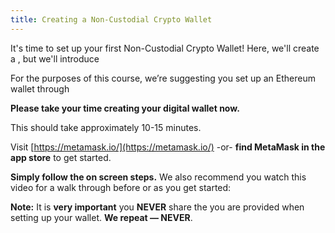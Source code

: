 ```yaml
---
title: Creating a Non-Custodial Crypto Wallet
---
```


It's time to set up your first Non-Custodial Crypto Wallet! Here, we'll create a <Nutshell children="software wallet" glossaryEntry="content/glossary/software_wallet.mdx" />, but we'll introduce <Nutshell children="hardware wallets" glossaryEntry="content/glossary/hardware_wallet.mdx" />&#x20;

For the purposes of this course, we’re suggesting you set up an Ethereum wallet through <Nutshell glossaryEntry="content/glossary/metamask.mdx" children="MetaMask." />

**Please take your time creating your digital wallet now.**

This should take approximately 10-15 minutes.

Visit [https://metamask.io/](https://metamask.io/) -or- **find MetaMask in the app store** to get started.&#x20;

**Simply follow the on screen steps.** We also recommend you watch this video for a walk through before or as you get started:

<YouTube youTubeId="Af_lQ1zUnoM" />

**Note:** It is **very important** you **NEVER** share the <Nutshell glossaryEntry="content/glossary/seed_phrase.mdx" children="seed phrase" /> you are provided when setting up your wallet. **We repeat — NEVER**.
